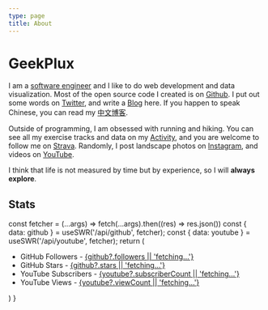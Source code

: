 ```yaml
---
type: page
title: About
---
```


# GeekPlux

I am a [software engineer](https://www.linkedin.com/in/geekplux/) and I like to do web development and data visualization. Most of the open source code I created is on [Github](https://github.com/geekplux). I put out some words on [Twitter](https://twitter.com/geekplux), and write a [Blog](https://geekplux.com) here. If you happen to speak Chinese, you can read my [中文博客](http://geekplux.com).

Outside of programming, I am obsessed with running and hiking. You can see all my exercise tracks and data on my [Activity](https://activities.geekplux.com), and you are welcome to follow me on [Strava](https://www.strava.com/athletes/geekplux). Randomly, I post landscape photos on [Instagram](https://www.instagram.com/geekplux/), and videos on [YouTube](https://www.youtube.com/c/geekplux).

I think that life is not measured by time but by experience, so I will **always explore**.


## Stats

  const fetcher = (...args) => fetch(...args).then((res) => res.json())
  const { data: github } = useSWR('/api/github', fetcher);
  const { data: youtube } = useSWR('/api/youtube', fetcher);
  return (<ul>
    <li>GitHub Followers - <a href="https://github.com/geekplux">{github?.followers || 'fetching...'}</a></li>
    <li>GitHub Stars - <a href="https://github.com/geekplux">{github?.stars || 'fetching...'}</a></li>
    <li>YouTube Subscribers - <a href="https://youtube.com/c/geekplux">{youtube?.subscriberCount || 'fetching...'}</a></li>
    <li>YouTube Views - <a href="https://youtube.com/c/geekplux">{youtube?.viewCount || 'fetching...'}</a></li>
  </ul>)
}

<Stats />
